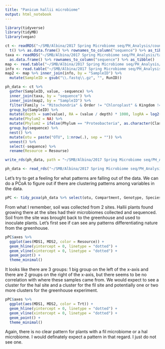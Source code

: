 ```yaml
---
title: "Panicum hallii microbiome"
output: html_notebook
---
```


```r
library(tidyverse)
library(tidyMB)
library(vegan)
```

```r
ct <- readRDS("~/SMB/Albina/2017 Spring Microbiome seq/PH_Analysis/count_table.rds") %>% 
  t() %>% as.data.frame() %>% rownames_to_column("sequence") %>% as_tibble()
taxa <- readRDS("~/SMB/Albina/2017 Spring Microbiome seq/PH_Analysis/taxa.rds") %>% 
  as.data.frame() %>% rownames_to_column("sequence") %>% as_tibble()
map <- read.table("~/SMB/Albina/2017 Spring Microbiome seq/PH_Analysis/ph.map", header = T, sep = "\t")
info <- read.table("~/SMB/Albina/2017 Spring Microbiome seq/PH_Analysis/map.txt", header = T)
map2 <- map %>% inner_join(info, by = "SampleID") %>% 
  mutate(SampleID = gsub("\\.fastq\\.gz", "", RunID))
```

```r
ph_data <- ct %>% 
  gather(SampleID, value, -sequence) %>% 
  inner_join(taxa, by = "sequence") %>% 
  inner_join(map2, by = "SampleID") %>% 
  filter(Family != "Mitochondria" & Order != "Chloroplast" & Kingdom != "Eukaryota") %>% 
  group_by(SampleID) %>% 
  mutate(depth = sum(value), RA = (value / depth) * 1000, logRA = log2(RA + 1)) %>% 
  mutate(Phylum2 = NA) %>% 
  mutate(Phylum2 = ifelse(Phylum == "Proteobacteria", as.character(Class), as.character(Phylum))) %>% 
  group_by(sequence) %>% 
  nest() %>% 
  mutate(otu = paste("OTU", 1:nrow(.), sep = "")) %>% 
  unnest() %>% 
  select(-sequence) %>% 
  rename(Resource = Resourse)

write_rds(ph_data, path = "~/SMB/Albina/2017 Spring Microbiome seq/PH_Analysis/ph_data.rds")

ph_data <- read_rds("~/SMB/Albina/2017 Spring Microbiome seq/PH_Analysis/ph_data.rds")
```


Let's try to get a feeling for what patterns are falling out of the data. We can do a PCoA to figure out if there are clustering patterns among variables in the data. 

```r
pPC <- tidy_pcoa(ph_data %>% select(otu, Compartment, Genotype, Species, SampleID, Trt, logRA, Resource, Intensity), otus = "otu", keep_loadings = T, value = "logRA")
```
From what I remember, soil was collected from 2 sites. Hallii plants found growing there at the sites had their microbiomes collected and sequenced. Soil from the site was brought back to the greenhouse and used to inoculate plants. Let's first see if can see any patterns differentiating nature from the greenhouse.

```r
pPC$axes %>% 
  ggplot(aes(MDS1, MDS2, color = Resource)) +
  geom_hline(yintercept = 0, linetype = "dotted") +
  geom_vline(xintercept = 0, linetype = "dotted") +
  geom_point() +
  theme_minimal()

```

It looks like there are 3 groups: 1 big group on the left of the x-axis and there are 2 groups on the right of the x-axis, but there seems to be no correlation with where these samples came from. We would expect to see a cluster for the hal site and a cluster for the fil site and potentially one or two more clusters for the greenhouse experiment. 

```r
pPC$axes %>% 
  ggplot(aes(MDS1, MDS2, color = Trt)) +
  geom_hline(yintercept = 0, linetype = "dotted") +
  geom_vline(xintercept = 0, linetype = "dotted") +
  geom_point() +
  theme_minimal()
```

Again, there is no clear pattern for plants with a fil microbiome or a hal microbiome. I would definately expect a pattern in that regard. I just do not see one.

